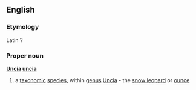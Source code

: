 ==English==
===Etymology===
Latin ?
===Proper noun===
{{wikipedia}}
'''[[Uncia]] [[uncia]]'''
#a [[taxonomic]] [[species]], within [[genus]] [[Uncia]] - the [[snow leopard]] or [[ounce]]
{{wikispecies}}